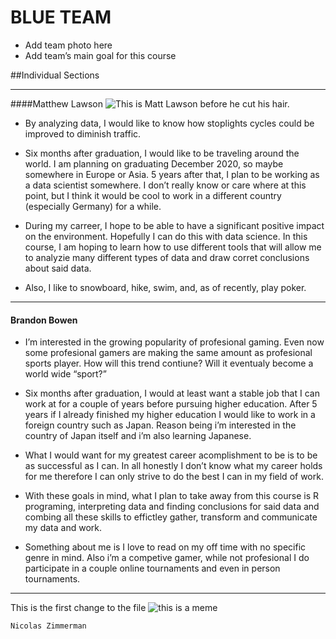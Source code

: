 # BLUE TEAM

- Add team photo here
- Add team's main goal for this course

##Individual Sections

******
####Matthew Lawson
![This is Matt Lawson before he cut his hair.](PicOfMatt.JPG)

- By analyzing data, I would like to know how stoplights cycles could be improved to diminish traffic.

- Six months after graduation, I would like to be traveling around the world. I am planning on graduating December 2020, so maybe somewhere in Europe or Asia. 5 years after that, I plan to be working as a data scientist somewhere. I don't really know or care where at this point, but I think it would be cool to work in a different country (especially Germany) for a while.

- During my carreer, I hope to be able to have a significant positive impact on the environment. Hopefully I can do this with data science. In this course, I am hoping to learn how to use different tools that will allow me to analyzie many different types of data and draw corret conclusions about said data.

- Also, I like to snowboard, hike, swim, and, as of recently, play poker.

******
#### Brandon Bowen


- I'm interested in the growing popularity of profesional gaming. Even now some profesional gamers are making the same amount as profesional sports player. How will this trend contiune? Will it eventualy become a world wide "sport?"

- Six months after graduation, I would at least want a stable job that I can work at for a couple of years before pursuing higher education. After 5 years if I already finished my higher education I would like to work in a foreign country such as Japan. Reason being i'm interested in the country of Japan itself and i'm also learning Japanese.

- What I would want for my greatest career acomplishment to be is to be as successful as I can. In all honestly I don't know what my career holds for me therefore I can only strive to do the best I can in my field of work.

- With these goals in mind, what I plan to take away from this course is R programing, interpreting data and finding conclusions for said data and combing all these skills to effictley gather, transform and communicate my data and work.

- Something about me is I love to read on my off time with no specific genre in mind. Also i'm a competive gamer, while not profesional I do participate in a couple online tournaments and even in person tournaments.

******
This is the first change to the file
![this is a meme](meme.png)
```r
Nicolas Zimmerman 
````